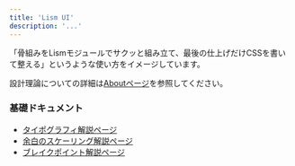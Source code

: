 ```yaml
---
title: 'Lism UI'
description: '...'
---
```



「骨組みをLismモジュールでサクッと組み立て、最後の仕上げだけCSSを書いて整える」というような使い方をイメージしています。

設計理論についての詳細は[Aboutページ](/about)を参照してください。

### 基礎ドキュメント

-   [タイポグラフィ解説ページ](/docs/typography)
-   [余白のスケーリング解説ページ](/docs/spacing)
-   [ブレイクポイント解説ページ](/docs/breakpoint)

<Home />
